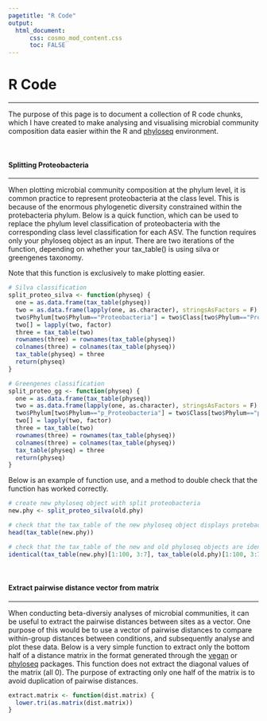 ```yaml
---
pagetitle: "R Code"
output:
  html_document:
      css: cosmo_mod_content.css
      toc: FALSE
---
```

<body>
<div class="mycontent">
<h1>R Code</h1>
***
<p style="text-align:justify">
The purpose of this page is to document a collection of R code chunks, which I have created to make analysing and visualising microbial community composition data easier within the R and [phyloseq](https://joey711.github.io/phyloseq/) environment. 

<p>&nbsp;</p>

#### Splitting Proteobacteria   
***
<p style="text-align:justify">
When plotting microbial community composition at the phylum level, it is common practice to represent proteobacteria at the class level. This is because of the enormous phylogenetic diversity constrained within the protebacteria phylum. Below is a quick function, which can be used to replace the phylum level classification of proteobacteria with the corresponding class level classification for each ASV. The function requires only your phyloseq object as an input. There are two iterations of the function, depending on whether your tax_table() is using silva or greengenes taxonomy. 

Note that this function is exclusively to make plotting easier. 

```r
# Silva classification
split_proteo_silva <- function(physeq) {
  one = as.data.frame(tax_table(physeq))
  two = as.data.frame(lapply(one, as.character), stringsAsFactors = F)
  two$Phylum[two$Phylum=="Proteobacteria"] = two$Class[two$Phylum=="Proteobacteria"]
  two[] = lapply(two, factor)
  three = tax_table(two)
  rownames(three) = rownames(tax_table(physeq))
  colnames(three) = colnames(tax_table(physeq))
  tax_table(physeq) = three
  return(physeq)
}

# Greengenes classification
split_proteo_gg <- function(physeq) {
  one = as.data.frame(tax_table(physeq))
  two = as.data.frame(lapply(one, as.character), stringsAsFactors = F)
  two$Phylum[two$Phylum=="p_Proteobacteria"] = two$Class[two$Phylum=="p_Proteobacteria"]
  two[] = lapply(two, factor)
  three = tax_table(two)
  rownames(three) = rownames(tax_table(physeq))
  colnames(three) = colnames(tax_table(physeq))
  tax_table(physeq) = three
  return(physeq)
}

```

Below is an example of function use, and a method to double check that the function has worked correctly. 

```r

# create new phyloseq object with split proteobacteria
new.phy <- split_proteo_silva(old.phy)

# check that the tax_table of the new phyloseq object displays protebacterial classes in the phylum column
head(tax_table(new.phy))

# check that the tax_table of the new and old phyloseq objects are identical (should be TRUE), excluding the phylum column
identical(tax_table(new.phy)[1:100, 3:7], tax_table(old.phy)[1:100, 3:7])
```
<p>&nbsp;</p>

#### Extract pairwise distance vector from matrix   
***
<p style="text-align:justify">
When conducting beta-diversiy analyses of microbial communities, it can be useful to extract the pairwise distances between sites as a vector. One purpose of this would be to use a vector of pairwise distances to compare within-group distances between conditions, and subsequently analyse and plot these data. Below is a very simple function to extract only the bottom half of a distance matrix in the format generated through the [vegan](https://cran.r-project.org/web/packages/vegan/vegan.pdf) or [phyloseq](https://github.com/joey711/phyloseq) packages. This function does not extract the diagonal values of the matrix (all 0). The purpose of extracting only one half of the matrix is to avoid duplication of pairwise distances. 

```r
extract.matrix <- function(dist.matrix) {
  lower.tri(as.matrix(dist.matrix))
}
```
</div>
</body>
